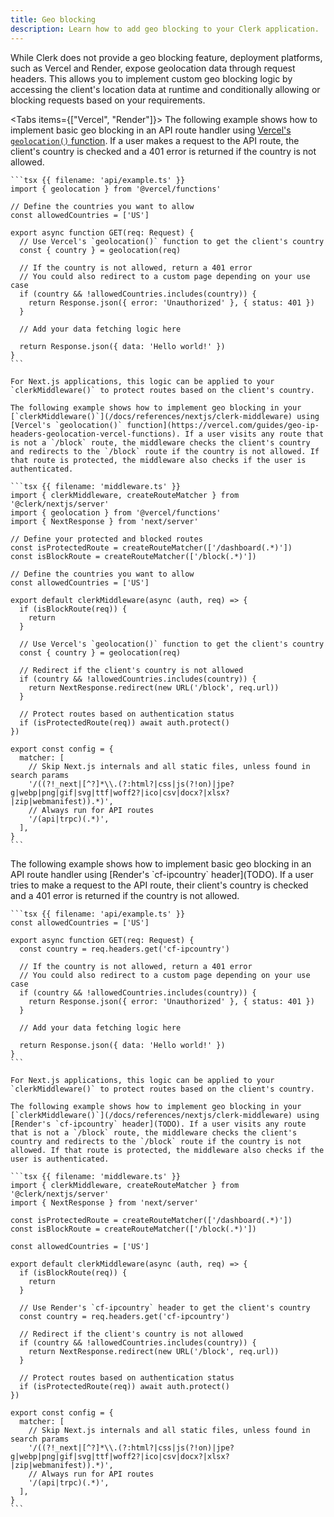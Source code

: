 ```yaml
---
title: Geo blocking
description: Learn how to add geo blocking to your Clerk application.
---
```


While Clerk does not provide a geo blocking feature, deployment platforms, such as Vercel and Render, expose geolocation data through request headers. This allows you to implement custom geo blocking logic by accessing the client's location data at runtime and conditionally allowing or blocking requests based on your requirements.

<Tabs items={["Vercel", "Render"]}>
  <Tab>
    The following example shows how to implement basic geo blocking in an API route handler using [Vercel's `geolocation()` function](https://vercel.com/guides/geo-ip-headers-geolocation-vercel-functions). If a user makes a request to the API route, the client's country is checked and a 401 error is returned if the country is not allowed.

    ```tsx {{ filename: 'api/example.ts' }}
    import { geolocation } from '@vercel/functions'

    // Define the countries you want to allow
    const allowedCountries = ['US']

    export async function GET(req: Request) {
      // Use Vercel's `geolocation()` function to get the client's country
      const { country } = geolocation(req)

      // If the country is not allowed, return a 401 error
      // You could also redirect to a custom page depending on your use case
      if (country && !allowedCountries.includes(country)) {
        return Response.json({ error: 'Unauthorized' }, { status: 401 })
      }

      // Add your data fetching logic here

      return Response.json({ data: 'Hello world!' })
    }
    ```

    For Next.js applications, this logic can be applied to your `clerkMiddleware()` to protect routes based on the client's country.

    The following example shows how to implement geo blocking in your [`clerkMiddleware()`](/docs/references/nextjs/clerk-middleware) using [Vercel's `geolocation()` function](https://vercel.com/guides/geo-ip-headers-geolocation-vercel-functions). If a user visits any route that is not a `/block` route, the middleware checks the client's country and redirects to the `/block` route if the country is not allowed. If that route is protected, the middleware also checks if the user is authenticated.

    ```tsx {{ filename: 'middleware.ts' }}
    import { clerkMiddleware, createRouteMatcher } from '@clerk/nextjs/server'
    import { geolocation } from '@vercel/functions'
    import { NextResponse } from 'next/server'

    // Define your protected and blocked routes
    const isProtectedRoute = createRouteMatcher(['/dashboard(.*)'])
    const isBlockRoute = createRouteMatcher(['/block(.*)'])

    // Define the countries you want to allow
    const allowedCountries = ['US']

    export default clerkMiddleware(async (auth, req) => {
      if (isBlockRoute(req)) {
        return
      }

      // Use Vercel's `geolocation()` function to get the client's country
      const { country } = geolocation(req)

      // Redirect if the client's country is not allowed
      if (country && !allowedCountries.includes(country)) {
        return NextResponse.redirect(new URL('/block', req.url))
      }

      // Protect routes based on authentication status
      if (isProtectedRoute(req)) await auth.protect()
    })

    export const config = {
      matcher: [
        // Skip Next.js internals and all static files, unless found in search params
        '/((?!_next|[^?]*\\.(?:html?|css|js(?!on)|jpe?g|webp|png|gif|svg|ttf|woff2?|ico|csv|docx?|xlsx?|zip|webmanifest)).*)',
        // Always run for API routes
        '/(api|trpc)(.*)',
      ],
    }
    ```
  </Tab>

  <Tab>
    The following example shows how to implement basic geo blocking in an API route handler using [Render's `cf-ipcountry` header](TODO). If a user tries to make a request to the API route, their client's country is checked and a 401 error is returned if the country is not allowed.

    ```tsx {{ filename: 'api/example.ts' }}
    const allowedCountries = ['US']

    export async function GET(req: Request) {
      const country = req.headers.get('cf-ipcountry')

      // If the country is not allowed, return a 401 error
      // You could also redirect to a custom page depending on your use case
      if (country && !allowedCountries.includes(country)) {
        return Response.json({ error: 'Unauthorized' }, { status: 401 })
      }

      // Add your data fetching logic here

      return Response.json({ data: 'Hello world!' })
    }
    ```

    For Next.js applications, this logic can be applied to your `clerkMiddleware()` to protect routes based on the client's country.

    The following example shows how to implement geo blocking in your [`clerkMiddleware()`](/docs/references/nextjs/clerk-middleware) using [Render's `cf-ipcountry` header](TODO). If a user visits any route that is not a `/block` route, the middleware checks the client's country and redirects to the `/block` route if the country is not allowed. If that route is protected, the middleware also checks if the user is authenticated.

    ```tsx {{ filename: 'middleware.ts' }}
    import { clerkMiddleware, createRouteMatcher } from '@clerk/nextjs/server'
    import { NextResponse } from 'next/server'

    const isProtectedRoute = createRouteMatcher(['/dashboard(.*)'])
    const isBlockRoute = createRouteMatcher(['/block(.*)'])

    const allowedCountries = ['US']

    export default clerkMiddleware(async (auth, req) => {
      if (isBlockRoute(req)) {
        return
      }

      // Use Render's `cf-ipcountry` header to get the client's country
      const country = req.headers.get('cf-ipcountry')

      // Redirect if the client's country is not allowed
      if (country && !allowedCountries.includes(country)) {
        return NextResponse.redirect(new URL('/block', req.url))
      }

      // Protect routes based on authentication status
      if (isProtectedRoute(req)) await auth.protect()
    })

    export const config = {
      matcher: [
        // Skip Next.js internals and all static files, unless found in search params
        '/((?!_next|[^?]*\\.(?:html?|css|js(?!on)|jpe?g|webp|png|gif|svg|ttf|woff2?|ico|csv|docx?|xlsx?|zip|webmanifest)).*)',
        // Always run for API routes
        '/(api|trpc)(.*)',
      ],
    }
    ```
  </Tab>
</Tabs>

